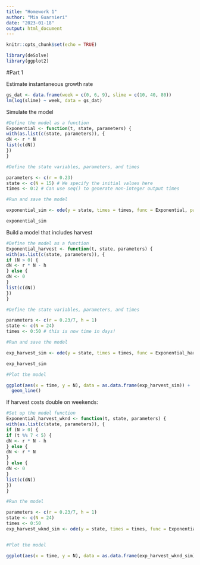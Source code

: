 ```yaml
---
title: "Homework 1"
author: "Mia Guarnieri"
date: "2023-01-18"
output: html_document
---
```


```r
knitr::opts_chunk$set(echo = TRUE)

library(deSolve)
library(ggplot2)
```

#Part 1

Estimate instantaneous growth rate

```r
gs_dat <- data.frame(week = c(0, 6, 9), slime = c(10, 40, 80))
lm(log(slime) ~ week, data = gs_dat)
```

Simulate the model

```r
#Define the model as a function
Exponential <- function(t, state, parameters) {
with(as.list(c(state, parameters)), {
dN <- r * N
list(c(dN))
})
}

#Define the state variables, parameters, and times

parameters <- c(r = 0.23)
state <- c(N = 15) # We specify the initial values here
times <- 0:2 # Can use seq() to generate non-integer output times

#Run and save the model

exponential_sim <- ode(y = state, times = times, func = Exponential, parms = parameters)

exponential_sim
```


Build a model that includes harvest

```r
#Define the model as a function
Exponential_harvest <- function(t, state, parameters) {
with(as.list(c(state, parameters)), {
if (N > 0) {
dN <- r * N - h
} else {
dN <- 0
}
list(c(dN))
})
}

#Define the state variables, parameters, and times

parameters <- c(r = 0.23/7, h = 1)
state <- c(N = 24)
times <- 0:50 # this is now time in days!

#Run and save the model

exp_harvest_sim <- ode(y = state, times = times, func = Exponential_harvest, parms = parameters)

exp_harvest_sim

#Plot the model

ggplot(aes(x = time, y = N), data = as.data.frame(exp_harvest_sim)) + 
  geom_line()
```

If harvest costs double on weekends:

```r
#Set up the model function
Exponential_harvest_wknd <- function(t, state, parameters) {
with(as.list(c(state, parameters)), {
if (N > 0) {
if (t %% 7 < 5) {
dN <- r * N - h
} else {
dN <- r * N
}
} else {
dN <- 0
}
list(c(dN))
})
}

#Run the model

parameters <- c(r = 0.23/7, h = 1)
state <- c(N = 24)
times <- 0:50
exp_harvest_wknd_sim <- ode(y = state, times = times, func = Exponential_harvest_wknd, parms = parameters)


#Plot the model

ggplot(aes(x = time, y = N), data = as.data.frame(exp_harvest_wknd_sim)) + geom_line()
```


